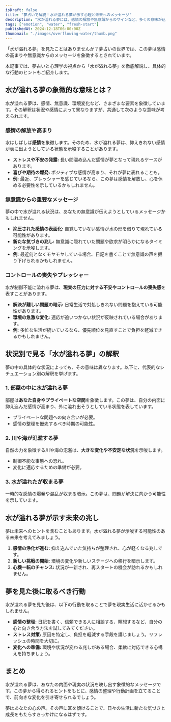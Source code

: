 ```yaml
---
isDraft: false
title: "夢占いで解説！水が溢れる夢が示す心理と未来へのメッセージ"
description: "水が溢れる夢には、感情の解放や無意識からのサインなど、多くの意味が込められています。夢占いと心理学の視点から、その象徴と具体的な行動のヒントを徹底解説します。"
tags: ["emotion", "water", "fresh-start"]
publishedAt: 2024-12-18T06:00:00Z
thumbnail: "./images/overflowing-water/thumb.png"
---
```


「水が溢れる夢」を見たことはありませんか？夢占いの世界では、この夢は感情の高まりや無意識からのメッセージを象徴するとされています。

本記事では、夢占いと心理学の視点から「水が溢れる夢」を徹底解説し、具体的な行動のヒントもご紹介します。

<TableOfContents />

<AdUnitToc />

## 水が溢れる夢の象徴的な意味とは？

水が溢れる夢は、感情、無意識、環境変化など、さまざまな要素を象徴しています。その解釈は状況や感情によって異なりますが、共通して次のような意味が考えられます。

### 感情の解放や高まり

水はしばしば<strong>感情</strong>を象徴します。そのため、水が溢れる夢は、抑えきれない感情が表に出ようとしている状態を示唆することがあります。

- <strong>ストレスや不安の発露:</strong> 長い間溜め込んだ感情が夢となって現れるケースがあります。
- <strong>喜びや期待の爆発:</strong> ポジティブな感情が高まり、それが夢に表れることも。
- <strong>例:</strong> 最近、プレッシャーを感じているなら、この夢は感情を解放し、心を休める必要性を示しているかもしれません。

### 無意識からの重要なメッセージ

夢の中で水が溢れる状況は、あなたの無意識が伝えようとしているメッセージかもしれません。

- <strong>抑圧された感情の表面化:</strong> 自覚していない感情が水の形を借りて現れている可能性があります。
- <strong>新たな気づきの兆し:</strong> 無意識に隠れていた問題や欲求が明らかになるタイミングを示唆します。
- <strong>例:</strong> 最近何となくモヤモヤしている場合、日記を書くことで無意識の声を掘り下げられるかもしれません。

### コントロールの喪失やプレッシャー

水が制御不能に溢れる夢は、<strong>現実の圧力に対する不安やコントロールの喪失感</strong>を表すことがあります。

- <strong>解決が難しい問題の暗示:</strong> 日常生活で対処しきれない問題を抱えている可能性があります。
- <strong>環境の急激な変化:</strong> 適応が追いつかない状況が反映されている場合があります。
- <strong>例:</strong> 多忙な生活が続いているなら、優先順位を見直すことで負担を軽減できるかもしれません。

<AdUnit />

## 状況別で見る「水が溢れる夢」の解釈

夢の中の具体的な状況によっても、その意味は異なります。以下に、代表的なシチュエーション別の解釈を挙げます。

### 1. 部屋の中に水が溢れる夢

部屋は<strong>あなた自身やプライベートな空間</strong>を象徴します。この夢は、自分の内面に抑え込んだ感情が高まり、外に溢れ出そうとしている状態を表しています。

- プライベートな問題への向き合いが必要。
- 感情の整理を優先するべき時期の可能性。

### 2. 川や海が氾濫する夢

自然の力を象徴する川や海の氾濫は、<strong>大きな変化や不安定な状況</strong>を示唆します。

- 制御不能な事態への恐れ。
- 変化に適応するための準備が必要。

### 3. 水が溢れたが収まる夢

一時的な感情の爆発や混乱が収まる暗示。この夢は、問題が解決に向かう可能性を示しています。

<AdUnit />

## 水が溢れる夢が示す未来の兆し

夢は未来へのヒントを含むこともあります。水が溢れる夢が示唆する可能性のある未来を考えてみましょう。

1. <strong>感情の浄化が進む:</strong> 抑え込んでいた気持ちが整理され、心が軽くなる兆しです。
2. <strong>新しい挑戦の開始:</strong> 環境の変化や新しいステージへの移行を暗示します。
3. <strong>心機一転のチャンス:</strong> 状況が一新され、再スタートの機会が訪れるかもしれません。

<AdUnit />

## 夢を見た後に取るべき行動

水が溢れる夢を見た後は、以下の行動を取ることで夢を現実生活に活かせるかもしれません。

- <strong>感情の整理:</strong> 日記を書く、信頼できる人に相談する、瞑想するなど、自分の心と向き合う方法を試してみてください。
- <strong>ストレス対策:</strong> 原因を特定し、負担を軽減する手段を講じましょう。リフレッシュの時間を大切に。
- <strong>変化への準備:</strong> 環境や状況が変わる兆しがある場合、柔軟に対応できる心構えを持ちましょう。

<AdUnit />

## まとめ

水が溢れる夢は、あなたの内面や現実の状況を映し出す象徴的なメッセージです。この夢から得られるヒントをもとに、感情の整理や行動計画を立てることで、前向きな変化を引き寄せられるでしょう。

夢はあなたの心の声。その声に耳を傾けることで、日々の生活に新たな気づきと成長をもたらすきっかけになるはずです。
